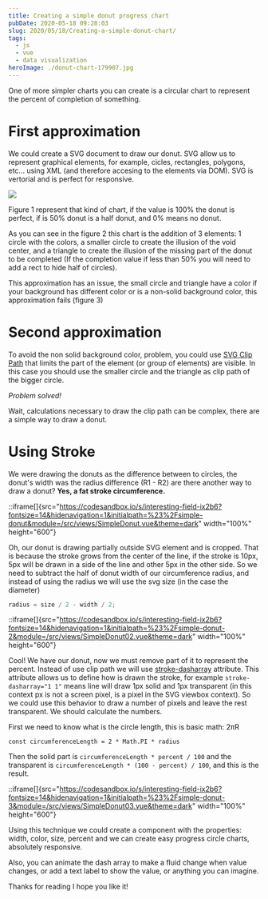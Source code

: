 ```yaml
---
title: Creating a simple donut progress chart
pubDate: 2020-05-18 09:28:03
slug: 2020/05/18/Creating-a-simple-donut-chart/
tags:
  - js
  - vue
  - data visualization
heroImage: ./donut-chart-179907.jpg
---
```


One of more simpler charts you can create is a circular chart to represent the percent of completion of something.

# First approximation

We could create a SVG document to draw our donut. SVG allow us to represent graphical elements, for example, cicles, rectangles, polygons, etc... using XML (and therefore accesing to the elements via DOM). SVG is vertorial and is perfect for responsive.

![](01.svg)

Figure 1 represent that kind of chart, if the value is 100% the donut is perfect, if is 50% donut is a half donut, and 0% means no donut.

As you can see in the figure 2 this chart is the addition of 3 elements: 1 circle with the colors, a smaller circle to create the illusion of the void center, and a triangle to create the illusion of the missing part of the donut to be completed (If the completion value if less than 50% you will need to add a rect to hide half of circles).

This approximation has an issue, the small circle and triangle have a color if your background has different color or is a non-solid background color, this approximation fails (figure 3)

# Second approximation

To avoid the non solid background color, problem, you could use [SVG Clip Path](https://developer.mozilla.org/en-US/docs/Web/SVG/Element/clipPath) that limits the part of the element (or group of elements) are visible. In this case you should use the smaller circle and the triangle as clip path of the bigger circle.

_Problem solved!_

Wait, calculations necessary to draw the clip path can be complex, there are a simple way to draw a donut.

# Using Stroke

We were drawing the donuts as the difference between to circles, the donut's width was the radius difference (R1 - R2) are there another way to draw a donut? **Yes, a fat stroke circumference.**

::iframe[]{src="https://codesandbox.io/s/interesting-field-ix2b6?fontsize=14&hidenavigation=1&initialpath=%23%2Fsimple-donut&module=/src/views/SimpleDonut.vue&theme=dark" width="100%" height="600"}

Oh, our donut is drawing partially outside SVG element and is cropped. That is because the stroke grows from the center of the line, if the stroke is 10px, 5px will be drawn in a side of the line and other 5px in the other side. So we need to subtract the half of donut width of our circumference radius, and instead of using the radius we will use the svg size (in the case the diameter)

```js
radius = size / 2 - width / 2;
```

::iframe[]{src="https://codesandbox.io/s/interesting-field-ix2b6?fontsize=14&hidenavigation=1&initialpath=%23%2Fsimple-donut-2&module=/src/views/SimpleDonut02.vue&theme=dark" width="100%" height="600"}

Cool! We have our donut, now we must remove part of it to represent the percent. Instead of use clip path we will use [stroke-dasharray](https://developer.mozilla.org/en-US/docs/Web/SVG/Attribute/stroke-dasharray) attribute. This attribute allows us to define how is drawn the stroke, for example `stroke-dasharray="1 1"` means line will draw 1px solid and 1px transparent (in this context px is not a screen pixel, is a pixel in the SVG viewbox context). So we could use this behavior to draw a number of pixels and leave the rest transparent. We should calculate the numbers.

First we need to know what is the circle length, this is basic math: 2πR

```
const circumferenceLength = 2 * Math.PI * radius
```

Then the solid part is `circumferenceLength * percent / 100` and the transparent is `circumferenceLength * (100 - percent) / 100`, and this is the result.

::iframe[]{src="https://codesandbox.io/s/interesting-field-ix2b6?fontsize=14&hidenavigation=1&initialpath=%23%2Fsimple-donut-3&module=/src/views/SimpleDonut03.vue&theme=dark" width="100%" height="600"}

Using this technique we could create a component with the properties: width, color, size, percent and we can create easy progress circle charts, absolutely responsive.

Also, you can animate the dash array to make a fluid change when value changes, or add a text label to show the value, or anything you can imagine.

Thanks for reading I hope you like it!
